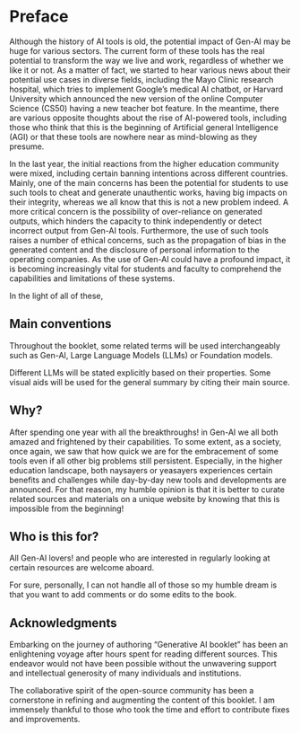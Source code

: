 # Preface {.unnumbered}

Although the history of AI tools is old, the potential impact of Gen-AI may be huge for various sectors. The current form of these tools has the real potential to transform the way we live and work, regardless of whether we like it or not. As a matter of fact, we started to hear various news about their potential use cases in diverse fields, including the Mayo Clinic research hospital, which tries to implement Google's medical AI chatbot, or Harvard University which announced the new version of the online Computer Science (CS50) having a new teacher bot feature. In the meantime, there are various opposite thoughts about the rise of AI-powered tools, including those who think that this is the beginning of Artificial general Intelligence (AGI) or that these tools are nowhere near as mind-blowing as they presume.

In the last year, the initial reactions from the higher education community were mixed, including certain banning intentions across different countries. Mainly, one of the main concerns has been the potential for students to use such tools to cheat and generate unauthentic works, having big impacts on their integrity, whereas we all know that this is not a new problem indeed. A more critical concern is the possibility of over-reliance on generated outputs, which hinders the capacity to think independently or detect incorrect output from Gen-AI tools. Furthermore, the use of such tools raises a number of ethical concerns, such as the propagation of bias in the generated content and the disclosure of personal information to the operating companies. As the use of Gen-AI could have a profound impact, it is becoming increasingly vital for students and faculty to comprehend the capabilities and limitations of these systems.

In the light of all of these,

## Main conventions

Throughout the booklet, some related terms will be used interchangeably such as Gen-AI, Large Language Models (LLMs) or Foundation models.

Different LLMs will be stated explicitly based on their properties. Some visual aids will be used for the general summary by citing their main source.

## Why?

After spending one year with all the breakthroughs! in Gen-AI we all both amazed and frightened by their capabilities. To some extent, as a society, once again, we saw that how quick we are for the embracement of some tools even if all other big problems still persistent. Especially, in the higher education landscape, both naysayers or yeasayers experiences certain benefits and challenges while day-by-day new tools and developments are announced. For that reason, my humble opinion is that it is better to curate related sources and materials on a unique website by knowing that this is impossible from the beginning!

## Who is this for?

All Gen-AI lovers! and people who are interested in regularly looking at certain resources are welcome aboard.

For sure, personally, I can not handle all of those so my humble dream is that you want to add comments or do some edits to the book.

## Acknowledgments

Embarking on the journey of authoring "Generative AI booklet" has been an enlightening voyage after hours spent for reading different sources. This endeavor would not have been possible without the unwavering support and intellectual generosity of many individuals and institutions.

The collaborative spirit of the open-source community has been a cornerstone in refining and augmenting the content of this booklet. I am immensely thankful to those who took the time and effort to contribute fixes and improvements.
